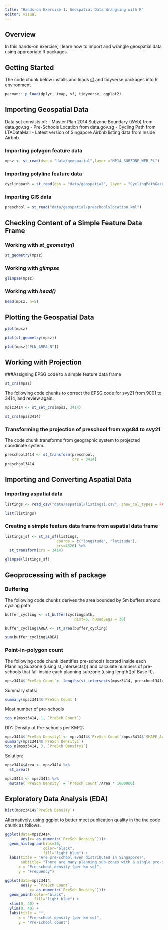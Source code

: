 ```yaml
---
title: "Hands-on Exercise 1: Geospatial Data Wrangling with R"
editor: visual
---
```


## Overview

In this hands-on exercise, I learn how to import and wrangle geospatial data using appropriate R packages.

## Getting Started

The code chunk below installs and loads [sf](https://cran.r-project.org/web/packages/sf/sf.pdf) and tidyverse packages into R environment

```r
pacman:: p_load(dplyr, tmap, sf, tidyverse, ggplot2)
```

## Importing Geospatial Data

Data set consists of: - Master Plan 2014 Subzone Boundary (Web) from data.gov.sg - Pre-Schools Location from data.gov.sg - Cycling Path from LTADataMall - Latest version of Singapore Airbnb listing data from Inside Airbnb

### Importing polygon feature data

```r
mpsz <- st_read(dsn = "data/geospatial",layer ="MP14_SUBZONE_WEB_PL")
```

### Importing polyline feature data

```r
cyclingpath = st_read(dsn = "data/geospatial", layer = "CyclingPathGazette")
```

### Importing GIS data

```r
preschool = st_read("data/geospatial/preschoolslocation.kml")
```

## Checking Content of a Simple Feature Data Frame

### Working with *st_geometry()*

```r
st_geometry(mpsz)
```

### Working with *glimpse*

```r
glimpse(mpsz)
```

### Working with *head()*

```r
head(mpsz, n=5)
```

## Plotting the Geospatial Data

```r
plot(mpsz)
```

```r
plot(st_geometry(mpsz))
```

```r
plot(mpsz["PLN_AREA_N"])
```

## Working with Projection

###Assigning EPSG code to a simple feature data frame

```r
st_crs(mpsz)
```

The following code chunks to correct the EPSG code for svy21 from 9001 to 3414, and review again.

```r
mpsz3414 <- st_set_crs(mpsz, 3414)
```

```r
st_crs(mpsz3414)
```

### Transforming the projection of preschool from wgs84 to svy21

The code chunk transforms from geographic system to projected coordinate system.

```r
preschool3414 <- st_transform(preschool, 
                              crs = 3414)
preschool3414
```

## Importing and Converting Aspatial Data

### Importing aspatial data

```r
listings <- read_csv("data/aspatial/listings1.csv", show_col_types = FALSE)
```

```r
list(listings)
```

### Creating a simple feature data frame from aspatial data frame

```r
listings_sf <- st_as_sf(listings, 
                       coords = c("longitude", "latitude"),
                       crs=4326) %>%
  st_transform(crs = 3414)
```

```r
glimpse(listings_sf)
```

## Geoprocessing with sf package

### Buffering

The following code chunks derives the area bounded by 5m buffers around cycling path

```r
buffer_cycling <- st_buffer(cyclingpath, 
                               dist=5, nQuadSegs = 30)
```

```r
buffer_cycling$AREA <- st_area(buffer_cycling)
```

```r
sum(buffer_cycling$AREA)
```

### Point-in-polygon count

The following code chunk identifies pre-schools located inside each Planning Subzone (using st_intersects()) and calculate numbers of pre-schools that fall inside each planning subzone (using length()of Base R).

```r
mpsz3414$`PreSch Count`<- lengths(st_intersects(mpsz3414, preschool3414))
```

Summary stats:

```r
summary(mpsz3414$`PreSch Count`)
```

Most number of pre-schools

```r
top_n(mpsz3414, 1, `PreSch Count`)
```

DIY: Density of Pre-schools per KM\^2:

```r
mpsz3414$`PreSch Density1`<- mpsz3414$`PreSch Count`/mpsz3414$`SHAPE_Area` * 1000000
summary(mpsz3414$`PreSch Density1`)
top_n(mpsz3414, 3, `PreSch Density1`)
```

Solution:

```r
mpsz3414$Area <- mpsz3414 %>%
  st_area()
```

```r
mpsz3414 <- mpsz3414 %>%
  mutate(`PreSch Density` = `PreSch Count`/Area * 1000000)
```

## Exploratory Data Analysis (EDA)

```r
hist(mpsz3414$`PreSch Density`)
```

Alternatively, using ggplot to better meet publication quality in the the code chunk as follows.

```r
ggplot(data=mpsz3414, 
       aes(x= as.numeric(`PreSch Density`)))+
  geom_histogram(bins=20, 
                 color="black", 
                 fill="light blue") +
  labs(title = "Are pre-school even distributed in Singapore?",
       subtitle= "There are many planning sub-zones with a single pre-school, on the other hand, \nthere are two planning sub-zones with at least 20 pre-schools",
      x = "Pre-school density (per km sq)",
      y = "Frequency")
```

```r
ggplot(data=mpsz3414, 
       aes(y = `PreSch Count`, 
           x= as.numeric(`PreSch Density`)))+
  geom_point(color="black", 
             fill="light blue") +
  xlim(0, 40) +
  ylim(0, 40) +
  labs(title = "",
      x = "Pre-school density (per km sq)",
      y = "Pre-school count")
```
